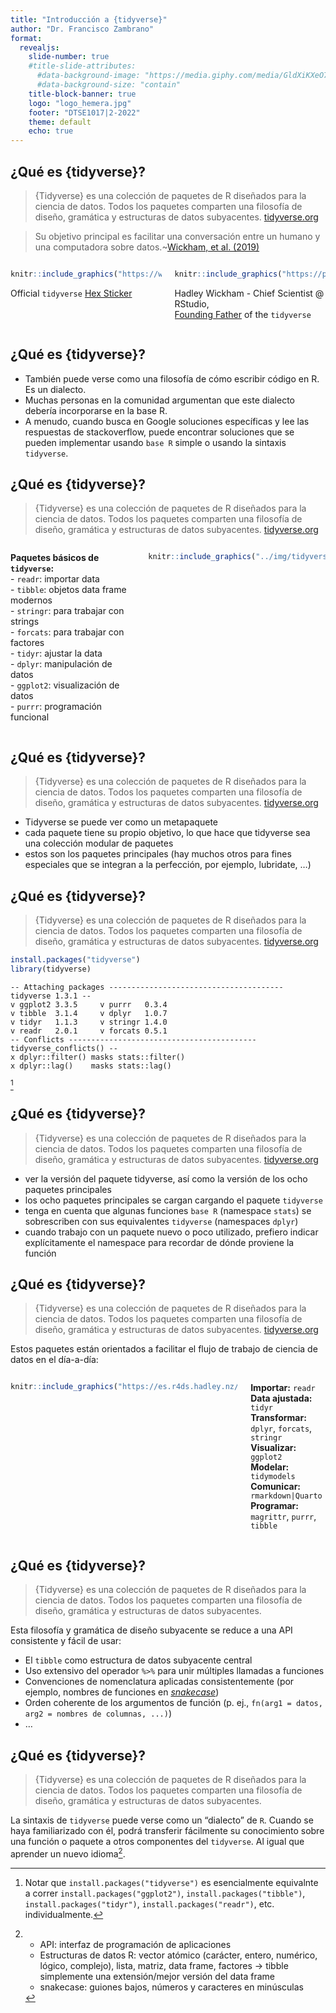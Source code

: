 ```yaml
---
title: "Introducción a {tidyverse}"
author: "Dr. Francisco Zambrano"
format: 
  revealjs:
    slide-number: true
    #title-slide-attributes: 
      #data-background-image: "https://media.giphy.com/media/GldXiKXeO7hpczEHxt/giphy.gif"
      #data-background-size: "contain"
    title-block-banner: true
    logo: "logo_hemera.jpg"
    footer: "DTSE1017|2-2022"
    theme: default
    echo: true
---
```


## ¿Qué es {tidyverse}? {.smaller background-image="https://www.tidyverse.org/images/hex-tidyverse.png" background-position="97.5% 2.5%" background-size="7.5%"}

> {Tidyverse} es una colección de paquetes de R diseñados para la ciencia de datos. Todos los paquetes comparten una filosofía de diseño, gramática y estructuras de datos subyacentes. [tidyverse.org](https://www.tidyverse.org/)

> Su objetivo principal es facilitar una conversación entre un humano y una computadora sobre datos.\~[Wickham, et al. (2019)](https://joss.theoj.org/papers/10.21105/joss.01686)

::: columns
::: {.column width="50%"}
```r
knitr::include_graphics("https://www.tidyverse.org/images/hex-tidyverse.png")
```

Official `tidyverse` [Hex Sticker](https://github.com/rstudio/hex-stickers)
:::

::: {.column width="50%"}
```r
knitr::include_graphics("https://pbs.twimg.com/profile_images/905186381995147264/7zKAG5sY.jpg")
```

Hadley Wickham - Chief Scientist \@ RStudio,\
[Founding Father](https://twitter.com/hadleywickham/status/959507805282582528?s=20) of the `tidyverse`
:::
:::

## ¿Qué es {tidyverse}? {.smaller background-image="https://www.tidyverse.org/images/hex-tidyverse.png" background-position="97.5% 2.5%" background-size="7.5%"}

-   También puede verse como una filosofía de cómo escribir código en R. Es un dialecto.
-   Muchas personas en la comunidad argumentan que este dialecto debería incorporarse en la base R.
-   A menudo, cuando busca en Google soluciones específicas y lee las respuestas de stackoverflow, puede encontrar soluciones que se pueden implementar usando `base R` simple o usando la sintaxis `tidyverse`.

## ¿Qué es {tidyverse}? {.smaller background-image="https://www.tidyverse.org/images/hex-tidyverse.png" background-position="97.5% 2.5%" background-size="7.5%"}

> {Tidyverse} es una colección de paquetes de R diseñados para la ciencia de datos. Todos los paquetes comparten una filosofía de diseño, gramática y estructuras de datos subyacentes. [tidyverse.org](https://www.tidyverse.org/)

::: columns
::: {.column width="\"30%"}
**Paquetes básicos de `tidyverse`:**\
- `readr`: importar data\
- `tibble`: objetos data frame modernos\
- `stringr`: para trabajar con strings\
- `forcats`: para trabajar con factores\
- `tidyr`: ajustar la data\
- `dplyr`: manipulación de datos\
- `ggplot2`: visualización de datos\
- `purrr`: programación funcional
:::

::: {.column width="\"70%"}
```r
knitr::include_graphics("../img/tidyverse-hex.PNG")
```
:::
:::

## ¿Qué es {tidyverse}? {.smaller background-image="https://www.tidyverse.org/images/hex-tidyverse.png" background-position="97.5% 2.5%" background-size="7.5%"}

> {Tidyverse} es una colección de paquetes de R diseñados para la ciencia de datos. Todos los paquetes comparten una filosofía de diseño, gramática y estructuras de datos subyacentes. [tidyverse.org](https://www.tidyverse.org/)

-   Tidyverse se puede ver como un metapaquete
-   cada paquete tiene su propio objetivo, lo que hace que tidyverse sea una colección modular de paquetes
-   estos son los paquetes principales (hay muchos otros para fines especiales que se integran a la perfección, por ejemplo, lubridate, ...)

## ¿Qué es {tidyverse}? {.smaller background-image="https://www.tidyverse.org/images/hex-tidyverse.png" background-position="97.5% 2.5%" background-size="7.5%"}

> {Tidyverse} es una colección de paquetes de R diseñados para la ciencia de datos. Todos los paquetes comparten una filosofía de diseño, gramática y estructuras de datos subyacentes. [tidyverse.org](https://www.tidyverse.org/)

```r
install.packages("tidyverse")
library(tidyverse)
```

    -- Attaching packages --------------------------------------- tidyverse 1.3.1 --
    v ggplot2 3.3.5     v purrr   0.3.4
    v tibble  3.1.4     v dplyr   1.0.7
    v tidyr   1.1.3     v stringr 1.4.0
    v readr   2.0.1     v forcats 0.5.1
    -- Conflicts ------------------------------------------ tidyverse_conflicts() --
    x dplyr::filter() masks stats::filter()
    x dplyr::lag()    masks stats::lag()

[^1]

[^1]: Notar que `install.packages("tidyverse")` es esencialmente equivalnte a correr `install.packages("ggplot2")`, `install.packages("tibble")`, `install.packages("tidyr")`, `install.packages("readr")`, etc. individualmente.

## ¿Qué es {tidyverse}? {.smaller background-image="https://www.tidyverse.org/images/hex-tidyverse.png" background-position="97.5% 2.5%" background-size="7.5%"}

> {Tidyverse} es una colección de paquetes de R diseñados para la ciencia de datos. Todos los paquetes comparten una filosofía de diseño, gramática y estructuras de datos subyacentes. [tidyverse.org](https://www.tidyverse.org/)

-   ver la versión del paquete tidyverse, así como la versión de los ocho paquetes principales
-   los ocho paquetes principales se cargan cargando el paquete `tidyverse`
-   tenga en cuenta que algunas funciones `base R` (namespace `stats`) se sobrescriben con sus equivalentes `tidyverse` (namespaces `dplyr`)
-   cuando trabajo con un paquete nuevo o poco utilizado, prefiero indicar explícitamente el namespace para recordar de dónde proviene la función

## ¿Qué es {tidyverse}? {.smaller background-image="https://www.tidyverse.org/images/hex-tidyverse.png" background-position="97.5% 2.5%" background-size="7.5%"}

> {Tidyverse} es una colección de paquetes de R diseñados para la ciencia de datos. Todos los paquetes comparten una filosofía de diseño, gramática y estructuras de datos subyacentes. [tidyverse.org](https://www.tidyverse.org/)

Estos paquetes están orientados a facilitar el flujo de trabajo de ciencia de datos en el día-a-día:

::: columns
::: {.column width="50%}

```r
knitr::include_graphics("https://es.r4ds.hadley.nz/diagrams_w_text_as_path/es/data-science-wrangle.svg")
```
:::

::: {.column width="\"50%"}
**Importar:** `readr`\
**Data ajustada:** `tidyr`\
**Transformar:** `dplyr`, `forcats`, `stringr`\
**Visualizar:** `ggplot2`\
**Modelar:** `tidymodels`\
**Comunicar:** `rmarkdown|Quarto`\
**Programar:** `magrittr`, `purrr`, `tibble`
:::

:::

## ¿Qué es {tidyverse}? {.smaller background-image="https://www.tidyverse.org/images/hex-tidyverse.png" background-position="97.5% 2.5%" background-size="7.5%"}

> {Tidyverse} es una colección de paquetes de R diseñados para la ciencia de datos. Todos los paquetes comparten una filosofía de diseño, gramática y estructuras de datos subyacentes.

Esta filosofía y gramática de diseño subyacente se reduce a una API consistente y fácil de usar:

-   El `tibble` como estructura de datos subyacente central
-   Uso extensivo del operador `%>%` para unir múltiples llamadas a funciones
-   Convenciones de nomenclatura aplicadas consistentemente (por ejemplo, nombres de funciones en [*snakecase*](https://raw.githubusercontent.com/allisonhorst/stats-illustrations/master/other-stats-artwork/coding_cases.png))
-   Orden coherente de los argumentos de función (p. ej., `fn(arg1 = datos, arg2 = nombres de columnas, ...)`)
-   ...

## ¿Qué es {tidyverse}? {.smaller background-image="https://www.tidyverse.org/images/hex-tidyverse.png" background-position="97.5% 2.5%" background-size="7.5%"}

> {Tidyverse} es una colección de paquetes de R diseñados para la ciencia de datos. Todos los paquetes comparten una filosofía de diseño, gramática y estructuras de datos subyacentes.

La sintaxis de `tidyverse` puede verse como un "dialecto" de `R`. Cuando se haya familiarizado con él, podrá transferir fácilmente su conocimiento sobre una función o paquete a otros componentes del `tidyverse`. Al igual que aprender un nuevo idioma[^2].

[^2]:
    -   API: interfaz de programación de aplicaciones
    -   Estructuras de datos R: vector atómico (carácter, entero, numérico, lógico, complejo), lista, matriz, data frame, factores -\> tibble simplemente una extensión/mejor versión del data frame
    -   snakecase: guiones bajos, números y caracteres en minúsculas
